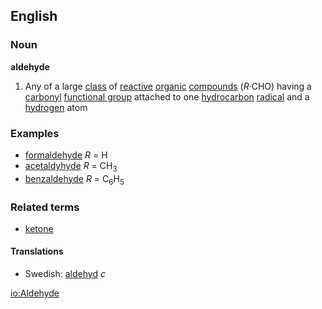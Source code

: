 ==English==
===Noun===
{{wikipedia}}
'''aldehyde'''
#{{chemistry}} Any of a large [[class]] of [[reactive]] [[organic]] [[compound]]s (''R''·CHO) having a [[carbonyl]] [[functional group]] attached to one [[hydrocarbon]] [[radical]] and a [[hydrogen]] atom
===Examples===
*[[formaldehyde]] ''R'' = H
*[[acetaldyhyde]] ''R'' = CH<sub>3</sub>
*[[benzaldehyde]] ''R'' = C<sub>6</sub>H<sub>5</sub>
===Related terms===
*[[ketone]]
====Translations====
*Swedish: [[aldehyd]] ''c''

[[io:Aldehyde]]